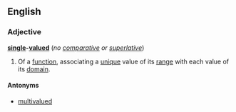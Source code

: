 ==English==
===Adjective===
'''[[single]]-[[value]]d''' (''no [[comparative]] or [[superlative]]'')

#{{mathematics}} Of a [[function]], associating a [[unique]] value of its [[range]] with each value of its [[domain]].

====Antonyms====
*[[multivalued]]